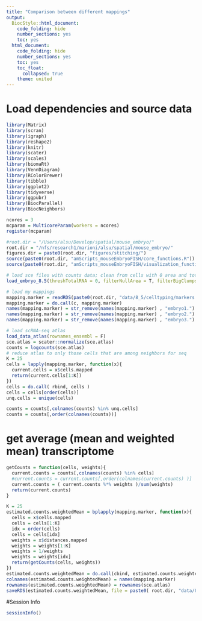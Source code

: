 ```yaml
---
title: "Comparison between different mappings"
output:
  BiocStyle::html_document:
    code_folding: hide
    number_sections: yes
    toc: yes  
  html_document:
    code_folding: hide
    number_sections: yes
    toc: yes
    toc_float:
      collapsed: true
    theme: united
---
```


# Load dependencies and source data

```r

library(Matrix)
library(scran)
library(igraph)
library(reshape2)
library(knitr)
library(scater)
library(scales)
library(biomaRt)
library(VennDiagram)
library(RColorBrewer)
library(tibble)
library(ggplot2)
library(tidyverse)
library(ggpubr)
library(BiocParallel)
library(BiocNeighbors)

ncores = 3
mcparam = MulticoreParam(workers = ncores)
register(mcparam)

#root.dir = "/Users/alsu/Develop/spatial/mouse_embryo/"
root.dir = "/nfs/research1/marioni/alsu/spatial/mouse_embryo/"
figures.dir = paste0(root.dir, "figures/stitching/")
source(paste0(root.dir, "amScripts_mouseEmbryoFISH/core_functions.R"))
source(paste0(root.dir, "amScripts_mouseEmbryoFISH/visualization_functions.R"))

# load sce files with counts data; clean from cells with 0 area and total # mRNA < user's threshold 
load_embryo_8.5(threshTotalRNA = 0, filterNullArea = T, filterBigClumps = T, dir = "cluster")

# load my mappings
mapping.marker = readRDS(paste0(root.dir, "data/8_5/celltyping/markers.rds"))
mapping.marker = do.call(c, mapping.marker)
names(mapping.marker) = str_remove(names(mapping.marker) , "embryo1.")
names(mapping.marker) = str_remove(names(mapping.marker) , "embryo2.")
names(mapping.marker) = str_remove(names(mapping.marker) , "embryo3.")

# load scRNA-seq atlas
load_data_atlas(rownames_ensembl = F)
sce.atlas = scater::normalize(sce.atlas)
counts = logcounts(sce.atlas) 
# reduce atlas to only those cells that are among neighbors for seq
K = 25
cells = lapply(mapping.marker, function(x){
  current.cells = x$cells.mapped
  return(current.cells[1:K])
})
cells = do.call( rbind, cells )
cells = cells[order(cells)]
unq.cells = unique(cells)

counts = counts[,colnames(counts) %in% unq.cells]
counts = counts[,order(colnames(counts))]

```

# get average (mean and weighted mean) transcriptome

```r

getCounts = function(cells, weights){
  current.counts = counts[,colnames(counts) %in% cells]
  #current.counts = current.counts[,order(colnames(current.counts) )]
  current.counts = ( current.counts %*% weights )/sum(weights)
  return(current.counts)
}

K = 25
estimated.counts.weightedMean = bplapply(mapping.marker, function(x){
  cells = x$cells.mapped
  cells = cells[1:K]
  idx = order(cells)
  cells = cells[idx]
  weights = x$distances.mapped
  weights = weights[1:K]
  weights = 1/weights
  weights = weights[idx]
  return(getCounts(cells, weights)) 
}) 
estimated.counts.weightedMean = do.call(cbind, estimated.counts.weightedMean)
colnames(estimated.counts.weightedMean) = names(mapping.marker)
rownames(estimated.counts.weightedMean) = rownames(sce.atlas)
saveRDS(estimated.counts.weightedMean, file = paste0( root.dir, "data/8_5/stitching/marker_K25_weightedMean.rds"))

```



#Session Info

```r
sessionInfo()
```
